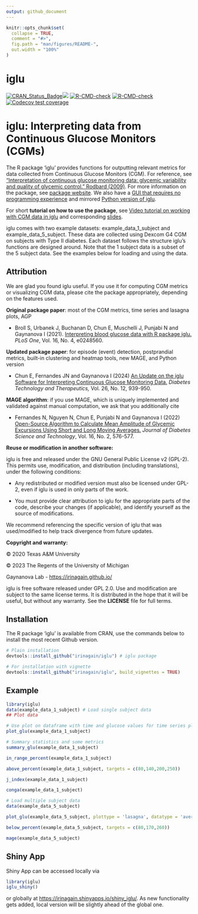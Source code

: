 ```yaml
---
output: github_document
---
```


<!-- README.md is generated from README.Rmd. Please edit that file -->

```r
knitr::opts_chunk$set(
  collapse = TRUE,
  comment = "#>",
  fig.path = "man/figures/README-",
  out.width = "100%"
)
```

# iglu

<!-- badges: start -->
[![CRAN\_Status\_Badge](https://www.r-pkg.org/badges/version/iglu)](https://cran.r-project.org/package=iglu)[![](https://cranlogs.r-pkg.org/badges/iglu)](https://CRAN.R-project.org/package=iglu)
[![R-CMD-check](https://github.com/irinagain/iglu/workflows/R-CMD-check/badge.svg)](https://github.com/irinagain/iglu/actions)
[![R-CMD-check](https://github.com/irinagain/iglu/actions/workflows/R-CMD-check.yaml/badge.svg)](https://github.com/irinagain/iglu/actions/workflows/R-CMD-check.yaml)
[![Codecov test coverage](https://codecov.io/gh/irinagain/iglu/branch/master/graph/badge.svg)](https://app.codecov.io/gh/irinagain/iglu?branch=master)
<!-- badges: end -->

iglu: Interpreting data from Continuous Glucose Monitors (CGMs)
====================================================================

The R package 'iglu' provides functions for outputting relevant metrics for data collected from Continuous Glucose Monitors (CGM). For reference, see ["Interpretation of continuous glucose monitoring data: glycemic variability and quality of glycemic control." Rodbard  (2009)](https://doi.org/10.1089/dia.2008.0132). For more information on the package, see [package website](https://irinagain.github.io/iglu/). We also have a [GUI that requires no programming experience](https://irinagain.shinyapps.io/shiny_iglu/) and mirrored [Python version of iglu](https://github.com/IrinaStatsLab/iglu-py). 


For short **tutorial on how to use the package**, see [Video tutorial on working with CGM data in iglu](https://www.birs.ca/events/2025/5-day-workshops/25w5474/videos/watch/202502260906-Gaynanova.html) and corresponding [slides](https://irinagain.github.io/Resources/SlidesWorkshop.pdf).

iglu comes with two example datasets: example_data_1_subject and example_data_5_subject. These data are collected using Dexcom G4 CGM on subjects with Type II diabetes. Each dataset follows the structure iglu's functions are designed around. Note that the 1 subject data is a subset of the 5 subject data. See the examples below for loading and using the data. 

Attribution
------------

We are glad you found iglu useful. If you use it for computing CGM metrics or visualizing CGM data, please cite the package appropriately, depending on the features used.

**Original package paper**: most of the CGM metrics, time series and lasagna plots, AGP 

  * Broll S, Urbanek J, Buchanan D, Chun E, Muschelli J, Punjabi N and Gaynanova I (2021). [Interpreting blood glucose data with R package iglu.](https://doi.org/10.1371/journal.pone.0248560) *PLoS One*, Vol. 16, No. 4, e0248560.
  
**Updated package paper**: for episode (event) detection, postprandial metrics, built-in clustering and heatmap tools, new MAGE, and Python version
  
  * Chun E, Fernandes JN and Gaynanova I (2024) [An Update on the iglu Software for Interpreting Continuous Glucose Monitoring Data.](https://doi.org/10.1089/dia.2024.0154) *Diabetes Technology and Therapeutics,* Vol. 26, No. 12, 939-950.

**MAGE algorithm**: if you use MAGE, which is uniquely implemented and validated against manual computation, we ask that you additionally cite

 * Fernandes N, Nguyen N, Chun E, Punjabi N and Gaynanova I (2022) [Open-Source Algorithm to Calculate Mean Amplitude of Glycemic Excursions Using Short and Long Moving Averages.](https://doi.org/10.1177/19322968211061165) *Journal of Diabetes Science and Technology*, Vol. 16, No. 2, 576-577.

**Reuse or modification in another software:** 

iglu is free and released under the GNU General Public License v2 (GPL-2).  This permits use, modification, and distribution (including translations), under the following conditions:

- Any redistributed or modified version must also be licensed under GPL-2, even if iglu is used in only parts of the work.

- You must provide clear attribution to iglu for the appropriate parts of the code, describe your changes (if applicable), and identify yourself as the source of modifications.

We recommend referencing the specific version of iglu that was used/modified to help track divergence from future updates.


**Copyright and warranty:**

&copy; 2020 Texas A&M University

&copy; 2023 The Regents of the University of Michigan

Gaynanova Lab - <https://irinagain.github.io/>

iglu is free software released under GPL 2.0.  Use and modification are subject to the same license terms. It is distributed in the hope that it will be useful, but without any warranty. See the **LICENSE** file for full terms.



Installation
------------
The R package 'iglu' is available from CRAN, use the commands below to install the most recent Github version.

```r
# Plain installation
devtools::install_github("irinagain/iglu") # iglu package

# For installation with vignette
devtools::install_github("irinagain/iglu", build_vignettes = TRUE)
```

Example
-------

```r
library(iglu)
data(example_data_1_subject) # Load single subject data
## Plot data

# Use plot on dataframe with time and glucose values for time series plot
plot_glu(example_data_1_subject)

# Summary statistics and some metrics
summary_glu(example_data_1_subject)

in_range_percent(example_data_1_subject)

above_percent(example_data_1_subject, targets = c(80,140,200,250))

j_index(example_data_1_subject)

conga(example_data_1_subject)

# Load multiple subject data
data(example_data_5_subject)

plot_glu(example_data_5_subject, plottype = 'lasagna', datatype = 'average')

below_percent(example_data_5_subject, targets = c(80,170,260))

mage(example_data_5_subject)
```


Shiny App 
------------

Shiny App can be accessed locally via 
```r
library(iglu)
iglu_shiny()
```
or globally at [https://irinagain.shinyapps.io/shiny_iglu/](https://irinagain.shinyapps.io/shiny_iglu/). As new functionality gets added, local version will be slightly ahead of the global one.

